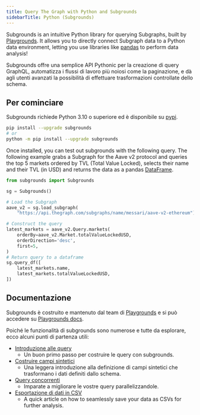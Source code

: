 ```yaml
---
title: Query The Graph with Python and Subgrounds
sidebarTitle: Python (Subgrounds)
---
```


Subgrounds is an intuitive Python library for querying Subgraphs, built by [Playgrounds](https://playgrounds.network/). It allows you to directly connect Subgraph data to a Python data environment, letting you use libraries like [pandas](https://pandas.pydata.org/) to perform data analysis!

Subgrounds offre una semplice API Pythonic per la creazione di query GraphQL, automatizza i flussi di lavoro più noiosi come la paginazione, e dà agli utenti avanzati la possibilità di effettuare trasformazioni controllate dello schema.

## Per cominciare

Subgrounds richiede Python 3.10 o superiore ed è disponibile su [pypi](https://pypi.org/project/subgrounds/).

```bash
pip install --upgrade subgrounds
# or
python -m pip install --upgrade subgrounds
```

Once installed, you can test out subgrounds with the following query. The following example grabs a Subgraph for the Aave v2 protocol and queries the top 5 markets ordered by TVL (Total Value Locked), selects their name and their TVL (in USD) and returns the data as a pandas [DataFrame](https://pandas.pydata.org/pandas-docs/dev/reference/api/pandas.DataFrame.html#pandas.DataFrame).

```python
from subgrounds import Subgrounds

sg = Subgrounds()

# Load the Subgraph
aave_v2 = sg.load_subgraph(
    "https://api.thegraph.com/subgraphs/name/messari/aave-v2-ethereum")

# Construct the query
latest_markets = aave_v2.Query.markets(
    orderBy=aave_v2.Market.totalValueLockedUSD,
    orderDirection='desc',
    first=5,
)
# Return query to a dataframe
sg.query_df([
    latest_markets.name,
    latest_markets.totalValueLockedUSD,
])
```

## Documentazione

Subgrounds è costruito e mantenuto dal team di [Playgrounds](https://playgrounds.network/) e si può accedere su [Playgrounds docs](https://docs.playgrounds.network/subgrounds).

Poiché le funzionalità di subgrounds sono numerose e tutte da esplorare, ecco alcuni punti di partenza utili:

- [Introduzione alle query](https://docs.playgrounds.network/subgrounds/getting_started/basics/)
  - Un buon primo passo per costruire le query con subgrounds.
- [Costruire campi sintetici](https://docs.playgrounds.network/subgrounds/getting_started/synthetic_fields/)
  - Una leggera introduzione alla definizione di campi sintetici che trasformano i dati definiti dallo schema.
- [Query concorrenti](https://docs.playgrounds.network/subgrounds/getting_started/async/)
  - Imparate a migliorare le vostre query parallelizzandole.
- [Esportazione di dati in CSV](https://docs.playgrounds.network/subgrounds/faq/exporting/)
  - A quick article on how to seamlessly save your data as CSVs for further analysis.
